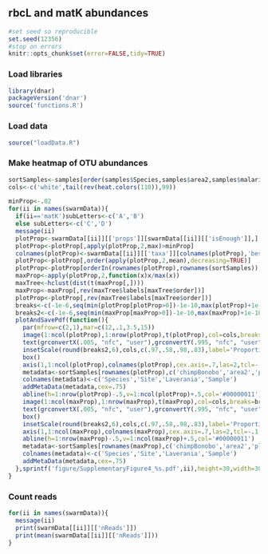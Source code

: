 ## rbcL and matK abundances

```r
#set seed so reproducible
set.seed(12356)
#stop on errors
knitr::opts_chunk$set(error=FALSE,tidy=TRUE)
```

### Load libraries

```r
library(dnar)
packageVersion('dnar')
source('functions.R')
```

### Load data

```r
source("loadData.R")
```

### Make heatmap of OTU abundances
```r
sortSamples<-samples[order(samples$Species,samples$area2,samples$malaria,samples$Code),]
cols<-c('white',tail(rev(heat.colors(110)),99)) 

minProp<-.02
for(ii in names(swarmData)){
  if(ii=='matK')subLetters<-c('A','B')
  else subLetters<-c('C','D')
  message(ii)
  plotProp<-swarmData[[ii]][['props']][swarmData[[ii]][['isEnough']],]
  plotProp<-plotProp[,apply(plotProp,2,max)>minProp]
  colnames(plotProp)<-swarmData[[ii]][['taxa']][colnames(plotProp),'bestId']
  plotProp<-plotProp[,order(apply(plotProp,2,mean),decreasing=TRUE)]
  plotProp<-plotProp[orderIn(rownames(plotProp),rownames(sortSamples)),]
  maxProp<-apply(plotProp,2,function(x)x/max(x))
  maxTree<-hclust(dist(t(maxProp[,])))
  maxProp<-maxProp[,rev(maxTree$labels[maxTree$order])]
  plotProp<-plotProp[,rev(maxTree$labels[maxTree$order])]
  breaks<-c(-1e-6,seq(min(plotProp[plotProp>0])-1e-10,max(plotProp)+1e-10,length.out=100))
  breaks2<-c(-1e-6,seq(min(maxProp[maxProp>0])-1e-10,max(maxProp)+1e-10,length.out=100))
  plotAndSavePdf(function(){
    par(mfrow=c(2,1),mar=c(12,.1,3.5,15))
    image(1:ncol(plotProp),1:nrow(plotProp),t(plotProp),col=cols,breaks=breaks,xlab='',ylab='',xaxt='n',yaxt='n',main=ii)
    text(grconvertX(.005, "nfc", "user"),grconvertY(.995, "nfc", "user"),subLetters[1],xpd=NA,cex=3,adj=0:1)
    insetScale(round(breaks2,6),cols,c(.97,.58,.98,.83),label='Proportion of OTU within each sample')
    box()
    axis(1,1:ncol(plotProp),colnames(plotProp),cex.axis=.7,las=2,tcl=-.1,mgp=c(0,.3,0))
    metadata<-sortSamples[rownames(plotProp),c('chimpBonobo','area2','plasmoPM','Code')]
    colnames(metadata)<-c('Species','Site','Laverania','Sample')
    addMetaData(metadata,cex=.75)
    abline(h=1:nrow(plotProp)-.5,v=1:ncol(plotProp)+.5,col='#00000011')
    image(1:ncol(maxProp),1:nrow(maxProp),t(maxProp),col=cols,breaks=breaks2,xlab='',ylab='',xaxt='n',yaxt='n',main=ii)
    text(grconvertX(.005, "nfc", "user"),grconvertY(.995, "nfc", "user"),subLetters[2],xpd=NA,cex=3,adj=0:1)
    box()
    insetScale(round(breaks2,6),cols,c(.97,.58,.98,.83),label='Proportion of OTU maximum')
    axis(1,1:ncol(maxProp),colnames(maxProp),cex.axis=.7,las=2,tcl=-.1,mgp=c(0,.3,0))
    abline(h=1:nrow(maxProp)-.5,v=1:ncol(maxProp)+.5,col='#00000011')
    metadata<-sortSamples[rownames(maxProp),c('chimpBonobo','area2','plasmoPM','Code')]
    colnames(metadata)<-c('Species','Site','Laverania','Sample')
    addMetaData(metadata,cex=.75)
  },sprintf('figure/SupplementaryFigure4_%s.pdf',ii),height=30,width=30)
}
```

### Count reads
```r
for(ii in names(swarmData)){
  message(ii)
  print(swarmData[[ii]][['nReads']])
  print(mean(swarmData[[ii]][['nReads']]))
}
```
